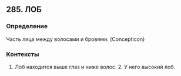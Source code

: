 ## 285. ЛОБ
### Определение
Часть лица между волосами и бровями. (Concepticon)

### Контексты
1. Лоб находится выше глаз и ниже волос. 2. У него высокий лоб.

